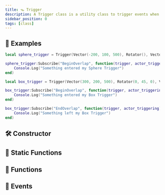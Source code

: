 ```yaml
---
title: 🪤 Trigger
description: A Trigger class is a utility class to trigger events when any Entity enters an Area
sidebar_position: 0
tags: [class]
---
```


<HeaderDeclaration type="Class" name="Trigger" image="/img/docs/trigger.webp" />


## 🎒 Examples

```lua
local sphere_trigger = Trigger(Vector(-200, 100, 500), Rotator(), Vector(100), TriggerType.Sphere, true, Color(1, 0, 0))

sphere_trigger:Subscribe("BeginOverlap", function(trigger, actor_triggering)
    Console.Log("Something entered my Sphere Trigger")
end)

local box_trigger = Trigger(Vector(300, 200, 500), Rotator(0, 45, 0), Vector(150, 150, 150), TriggerType.Box, true, Color(0, 1, 0))

box_trigger:Subscribe("BeginOverlap", function(trigger, actor_triggering)
    Console.Log("Something entered my Box Trigger")
end)

box_trigger:Subscribe("EndOverlap", function(trigger, actor_triggering)
    Console.Log("Something left my Box Trigger")
end)
```


## 🛠 Constructor

<ConstructorDeclaration type="Class" name="Trigger" />


## 🗿 Static Functions

<StaticFunctionsDeclaration type="Class" name="Trigger" />


## 🦠 Functions

<FunctionsDeclaration type="Class" name="Trigger" />


## 🚀 Events

<EventsDeclaration type="Class" name="Trigger" />
